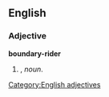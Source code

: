 ==English==

===Adjective===
'''boundary-rider'''

# {{form of|Attributive form|[[boundary rider]]|nodot=1}}, ''noun''.

[[Category:English adjectives]]